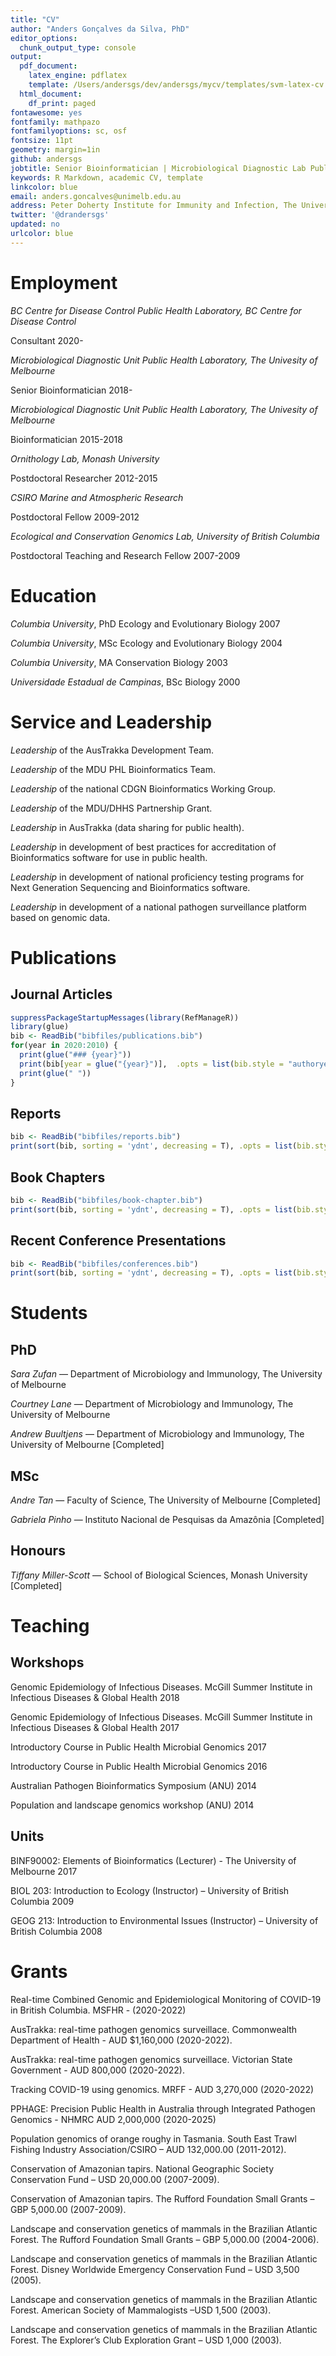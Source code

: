 ```yaml
---
title: "CV"
author: "Anders Gonçalves da Silva, PhD"
editor_options:
  chunk_output_type: console
output:
  pdf_document:
    latex_engine: pdflatex
    template: /Users/andersgs/dev/andersgs/mycv/templates/svm-latex-cv.tex
  html_document:
    df_print: paged
fontawesome: yes
fontfamily: mathpazo
fontfamilyoptions: sc, osf
fontsize: 11pt
geometry: margin=1in
github: andersgs
jobtitle: Senior Bioinformatician | Microbiological Diagnostic Lab Public Health Laboratory
keywords: R Markdown, academic CV, template
linkcolor: blue
email: anders.goncalves@unimelb.edu.au
address: Peter Doherty Institute for Immunity and Infection, The University of Melbourne
twitter: '@drandersgs'
updated: no
urlcolor: blue
---
```


# Employment

*BC Centre for Disease Control Public Health Laboratory, BC Centre for Disease Control*

Consultant \hfill 2020-

*Microbiological Diagnostic Unit Public Health Laboratory, The Univesity of Melbourne*

Senior Bioinformatician \hfill 2018-

*Microbiological Diagnostic Unit Public Health Laboratory, The Univesity of Melbourne*

Bioinformatician \hfill 2015-2018

*Ornithology Lab, Monash University*

Postdoctoral Researcher \hfill 2012-2015

*CSIRO Marine and Atmospheric Research*

Postdoctoral Fellow \hfill 2009-2012

*Ecological and Conservation Genomics Lab, University of British Columbia*

Postdoctoral Teaching and Research Fellow \hfill 2007-2009


# Education

*Columbia University*, PhD Ecology and Evolutionary Biology \hfill 2007

*Columbia University*, MSc Ecology and Evolutionary Biology \hfill 2004

*Columbia University*, MA Conservation Biology \hfill 2003

*Universidade Estadual de Campinas*, BSc Biology \hfill 2000


# Service and Leadership

*Leadership* of the AusTrakka Development Team.

*Leadership* of the MDU PHL Bioinformatics Team.

*Leadership* of the national CDGN Bioinformatics Working Group.

*Leadership* of the MDU/DHHS Partnership Grant.

*Leadership* in AusTrakka (data sharing for public health).

*Leadership* in development of best practices for accreditation of Bioinformatics software for use in public health.

*Leadership* in development of national proficiency testing programs for Next Generation Sequencing and Bioinformatics software.

*Leadership* in development of a national pathogen surveillance platform based on genomic data.


# Publications

## Journal Articles

```r
suppressPackageStartupMessages(library(RefManageR))
library(glue)
bib <- ReadBib("bibfiles/publications.bib")
for(year in 2020:2010) {
  print(glue("### {year}"))
  print(bib[year = glue("{year}")],  .opts = list(bib.style = "authoryear"))
  print(glue(" "))
}
```

## Reports

```r
bib <- ReadBib("bibfiles/reports.bib")
print(sort(bib, sorting = 'ydnt', decreasing = T), .opts = list(bib.style = "authortitle"))
```

## Book Chapters

```r
bib <- ReadBib("bibfiles/book-chapter.bib")
print(sort(bib, sorting = 'ydnt', decreasing = T), .opts = list(bib.style = "authortitle"))
```

## Recent Conference Presentations
```r
bib <- ReadBib("bibfiles/conferences.bib")
print(sort(bib, sorting = 'ydnt', decreasing = T), .opts = list(bib.style = "authortitle"))
```

# Students

## PhD

*Sara Zufan* --- Department of Microbiology and Immunology, The University of Melbourne

*Courtney Lane* --- Department of Microbiology and Immunology, The University of Melbourne

*Andrew Buultjens* --- Department of Microbiology and Immunology, The University of Melbourne [Completed]

## MSc

*Andre Tan* --- Faculty of Science, The University of Melbourne [Completed]

*Gabriela Pinho* --- Instituto Nacional de Pesquisas da Amazônia [Completed]

## Honours

*Tiffany Miller-Scott* --- School of Biological Sciences, Monash University [Completed]

# Teaching

## Workshops

Genomic Epidemiology of Infectious Diseases. McGill Summer Institute in Infectious Diseases & Global Health \hfill 2018

Genomic Epidemiology of Infectious Diseases. McGill Summer Institute in Infectious Diseases & Global Health \hfill 2017 

Introductory Course in Public Health Microbial Genomics \hfill 2017

Introductory Course in Public Health Microbial Genomics \hfill 2016

Australian Pathogen Bioinformatics Symposium (ANU) \hfill 2014

Population and landscape genomics workshop (ANU) \hfill 2014

## Units

BINF90002: Elements of Bioinformatics (Lecturer) - The University of Melbourne \hfill 2017

BIOL 203: Introduction to Ecology (Instructor) – University of British Columbia \hfill 2009

GEOG 213: Introduction to Environmental Issues (Instructor) – University of British Columbia \hfill 2008


# Grants

Real-time Combined Genomic and Epidemiological Monitoring of COVID-19 in British Columbia. MSFHR - (2020-2022)

AusTrakka: real-time pathogen genomics surveillace. Commonwealth Department of Health - AUD $1,160,000 (2020-2022).

AusTrakka: real-time pathogen genomics surveillace. Victorian State Government - AUD 800,000 (2020-2022).

Tracking COVID-19 using genomics. MRFF - AUD 3,270,000 (2020-2022)

PPHAGE: Precision Public Health in Australia through Integrated Pathogen Genomics - NHMRC AUD 2,000,000 (2020-2025)

Population genomics of orange roughy in Tasmania. South East Trawl Fishing Industry Association/CSIRO – AUD 132,000.00 (2011-2012).

Conservation of Amazonian tapirs. National Geographic Society Conservation Fund – USD 20,000.00 (2007-2009).

Conservation of Amazonian tapirs. The Rufford Foundation Small Grants – GBP 5,000.00 (2007-2009).

Landscape and conservation genetics of mammals in the Brazilian Atlantic Forest. The Rufford Foundation Small Grants – GBP 5,000.00 (2004-2006).

Landscape and conservation genetics of mammals in the Brazilian Atlantic Forest. Disney Worldwide Emergency Conservation Fund – USD 3,500 (2005).

Landscape and conservation genetics of mammals in the Brazilian Atlantic Forest. American Society of Mammalogists –USD 1,500 (2003).

Landscape and conservation genetics of mammals in the Brazilian Atlantic Forest. The Explorer's Club Exploration Grant – USD 1,000 (2003).

<!-- # References -->

<!-- Available upon request, though likely would include Karl Pearson and Ronald A. Fisher. Please send corrections, feedback, or details of missed publications (of which there are probably a few) to svmille@clemson.edu. -->